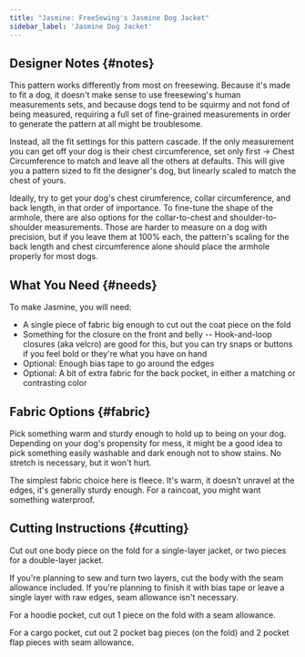 ```yaml
---
title: "Jasmine: FreeSewing's Jasmine Dog Jacket"
sidebar_label: 'Jasmine Dog Jacket'
---
```


<DesignInfo design="Jasmine" />

## Designer Notes {#notes}

This pattern works differently from most on freesewing. Because it's made to fit a dog, it doesn't
make sense to use freesewing's human measurements sets, and because dogs tend to be squirmy and
not fond of being measured, requiring a full set of fine-grained measurements in order to generate
the pattern at all might be troublesome.

Instead, all the fit settings for this pattern cascade. If the only measurement you can get off your
dog is their chest circumference, set only first -> Chest Circumference to match and leave all the
others at defaults. This will give you a pattern sized to fit the designer's dog, but linearly
scaled to match the chest of yours.

Ideally, try to get your dog's chest cirumference, collar circumference, and back length, in that
order of importance. To fine-tune the shape of the armhole, there are also options for the
collar-to-chest and shoulder-to-shoulder measurements. Those are harder to measure on a dog
with precision, but if you leave them at 100% each, the pattern's scaling for the back length
and chest circumference alone should place the armhole properly for most dogs.

## What You Need {#needs}

To make Jasmine, you will need:

- A single piece of fabric big enough to cut out the coat piece on the fold
- Something for the closure on the front and belly
  -- Hook-and-loop closures (aka velcro) are good for this, but you can try snaps or buttons
  if you feel bold or they're what you have on hand
- Optional: Enough bias tape to go around the edges
- Optional: A bit of extra fabric for the back pocket,
  in either a matching or contrasting color

## Fabric Options {#fabric}

Pick something warm and sturdy enough to hold up to being on your dog. Depending on your dog's
propensity for mess, it might be a good idea to pick something easily washable and dark
enough not to show stains. No stretch is necessary, but it won't hurt.

The simplest fabric choice here is fleece. It's warm, it doesn't unravel at the edges, it's generally
sturdy enough. For a raincoat, you might want something waterproof.

## Cutting Instructions {#cutting}

Cut out one body piece on the fold for a single-layer jacket, or two pieces for a double-layer jacket.

If you're planning to sew and turn two layers, cut the body with the seam allowance included. If you're
planning to finish it with bias tape or leave a single layer with raw edges, seam allowance isn't
necessary.

For a hoodie pocket, cut out 1 piece on the fold with a seam allowance.

For a cargo pocket, cut out 2 pocket bag pieces (on the fold) and 2 pocket flap pieces with seam
allowance.
